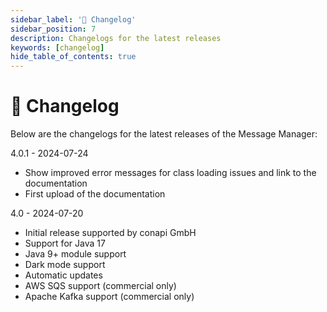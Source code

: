 ---
sidebar_label: '📝 Changelog'
sidebar_position: 7
description: Changelogs for the latest releases
keywords: [changelog]
hide_table_of_contents: true
---

# 📝 Changelog

Below are the changelogs for the latest releases of the Message Manager:



4.0.1 - 2024-07-24
 - Show improved error messages for class loading issues and link to the documentation
 - First upload of the documentation

4.0 - 2024-07-20
 - Initial release supported by conapi GmbH
 - Support for Java 17
 - Java 9+ module support
 - Dark mode support
 - Automatic updates
 - AWS SQS support (commercial only)
 - Apache Kafka support (commercial only)
